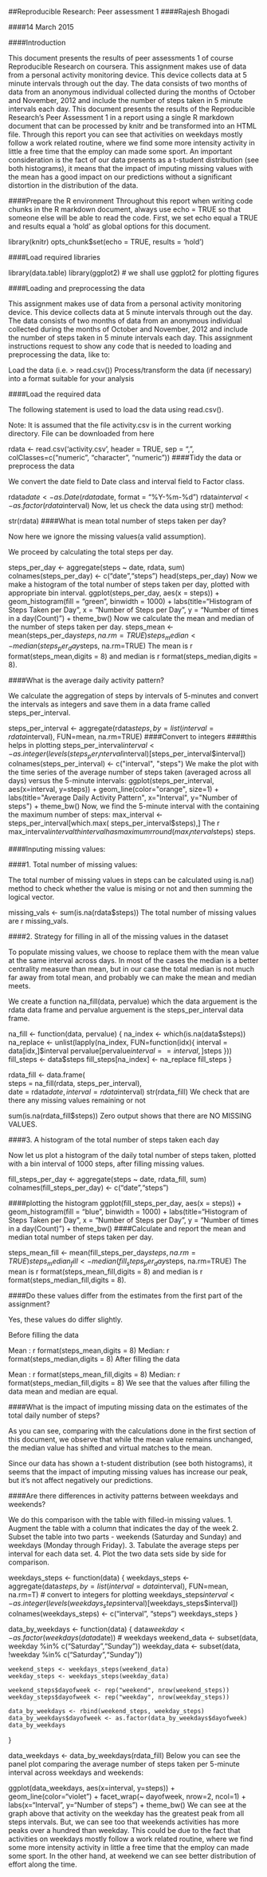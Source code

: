 ##Reproducible Research: Peer assessment 1
####Rajesh Bhogadi

####14 March 2015

####Introduction

This document presents the results of peer assessments 1 of course Reproducible Research on coursera. This assignment makes use of data from a personal activity monitoring device. This device collects data at 5 minute intervals through out the day. The data consists of two months of data from an anonymous individual collected during the months of October and November, 2012 and include the number of steps taken in 5 minute intervals each day.
This document presents the results of the Reproducible Research's Peer Assessment 1 in a report using a single R markdown document that can be processed by knitr and be transformed into an HTML file.
Through this report you can see that activities on weekdays mostly follow a work related routine, where we find some more intensity activity in little a free time that the employ can made some sport.
An important consideration is the fact of our data presents as a t-student distribution (see both histograms), it means that the impact of imputing missing values with the mean has a good impact on our predictions without a significant distortion in the distribution of the data.

####Prepare the R environment
Throughout this report when writing code chunks in the R markdown document, always use echo = TRUE so that someone else will be able to read the code.
First, we set echo equal a TRUE and results equal a 'hold' as global options for this document.

library(knitr)
opts_chunk$set(echo = TRUE, results = 'hold')

####Load required libraries

library(data.table)
library(ggplot2) # we shall use ggplot2 for plotting figures

####Loading and preprocessing the data

This assignment makes use of data from a personal activity monitoring device. This device collects data at 5 minute intervals through out the day. The data consists of two months of data from an anonymous individual collected during the months of October and November, 2012 and include the number of steps taken in 5 minute intervals each day.
This assignment instructions request to show any code that is needed to loading and preprocessing the data, like to:

Load the data (i.e. > read.csv())
Process/transform the data (if necessary) into a format suitable for your analysis

####Load the required data

The following statement is used to load the data using read.csv().

Note: It is assumed that the file activity.csv is in the current working directory. File can be downloaded from here

rdata <- read.csv('activity.csv', header = TRUE, sep = ",",
                  colClasses=c("numeric", "character", "numeric"))
####Tidy the data or preprocess the data

We convert the date field to Date class and interval field to Factor class.

rdata$date <- as.Date(rdata$date, format = "%Y-%m-%d")
rdata$interval <- as.factor(rdata$interval)
Now, let us check the data using str() method:

str(rdata)
####What is mean total number of steps taken per day?

Now here we ignore the missing values(a valid assumption).

We proceed by calculating the total steps per day.

steps_per_day <- aggregate(steps ~ date, rdata, sum)
colnames(steps_per_day) <- c("date","steps")
head(steps_per_day)
Now we make a histogram of the total number of steps taken per day, plotted with appropriate bin interval.
ggplot(steps_per_day, aes(x = steps)) + 
       geom_histogram(fill = "green", binwidth = 1000) + 
        labs(title="Histogram of Steps Taken per Day", 
             x = "Number of Steps per Day", y = "Number of times in a day(Count)") + theme_bw() 
Now we calculate the mean and median of the number of steps taken per day.
steps_mean   <- mean(steps_per_day$steps, na.rm=TRUE)
steps_median <- median(steps_per_day$steps, na.rm=TRUE)
The mean is r format(steps_mean,digits = 8) and median is r format(steps_median,digits = 8).

####What is the average daily activity pattern?

We calculate the aggregation of steps by intervals of 5-minutes and convert the intervals as integers and save them in a data frame called steps_per_interval.

steps_per_interval <- aggregate(rdata$steps, 
                                by = list(interval = rdata$interval),
                                FUN=mean, na.rm=TRUE)
####Convert to integers
####this helps in plotting
steps_per_interval$interval <- 
        as.integer(levels(steps_per_interval$interval)[steps_per_interval$interval])
colnames(steps_per_interval) <- c("interval", "steps")
We make the plot with the time series of the average number of steps taken (averaged across all days) versus the 5-minute intervals:
ggplot(steps_per_interval, aes(x=interval, y=steps)) +   
        geom_line(color="orange", size=1) +  
        labs(title="Average Daily Activity Pattern", x="Interval", y="Number of steps") +  
        theme_bw()
Now, we find the 5-minute interval with the containing the maximum number of steps:
max_interval <- steps_per_interval[which.max(  
        steps_per_interval$steps),]
The r max_interval$intervalth interval has maximum r round(max_interval$steps) steps.

####Inputing missing values:

####1. Total number of missing values:

The total number of missing values in steps can be calculated using is.na() method to check whether the value is mising or not and then summing the logical vector.

missing_vals <- sum(is.na(rdata$steps))
The total number of missing values are r missing_vals.

####2. Strategy for filling in all of the missing values in the dataset

To populate missing values, we choose to replace them with the mean value at the same interval across days. In most of the cases the median is a better centrality measure than mean, but in our case the total median is not much far away from total mean, and probably we can make the mean and median meets.

We create a function na_fill(data, pervalue) which the data arguement is the rdata data frame and pervalue arguement is the steps_per_interval data frame.

na_fill <- function(data, pervalue) {
        na_index <- which(is.na(data$steps))
        na_replace <- unlist(lapply(na_index, FUN=function(idx){
                interval = data[idx,]$interval
                pervalue[pervalue$interval == interval,]$steps
        }))
        fill_steps <- data$steps
        fill_steps[na_index] <- na_replace
        fill_steps
}

rdata_fill <- data.frame(  
        steps = na_fill(rdata, steps_per_interval),  
        date = rdata$date,  
        interval = rdata$interval)
str(rdata_fill)
We check that are there any missing values remaining or not

sum(is.na(rdata_fill$steps))
Zero output shows that there are NO MISSING VALUES.

####3. A histogram of the total number of steps taken each day

Now let us plot a histogram of the daily total number of steps taken, plotted with a bin interval of 1000 steps, after filling missing values.

fill_steps_per_day <- aggregate(steps ~ date, rdata_fill, sum)
colnames(fill_steps_per_day) <- c("date","steps")

####plotting the histogram
ggplot(fill_steps_per_day, aes(x = steps)) + 
       geom_histogram(fill = "blue", binwidth = 1000) + 
        labs(title="Histogram of Steps Taken per Day", 
             x = "Number of Steps per Day", y = "Number of times in a day(Count)") + theme_bw() 
####Calculate and report the mean and median total number of steps taken per day.

steps_mean_fill   <- mean(fill_steps_per_day$steps, na.rm=TRUE)
steps_median_fill <- median(fill_steps_per_day$steps, na.rm=TRUE)
The mean is r format(steps_mean_fill,digits = 8) and median is r format(steps_median_fill,digits = 8).

####Do these values differ from the estimates from the first part of the assignment?

Yes, these values do differ slightly.

Before filling the data

Mean : r format(steps_mean,digits = 8)
Median: r format(steps_median,digits = 8)
After filling the data

Mean : r format(steps_mean_fill,digits = 8)
Median: r format(steps_median_fill,digits = 8)
We see that the values after filling the data mean and median are equal.

####What is the impact of imputing missing data on the estimates of the total daily number of steps?

As you can see, comparing with the calculations done in the first section of this document, we observe that while the mean value remains unchanged, the median value has shifted and virtual matches to the mean.

Since our data has shown a t-student distribution (see both histograms), it seems that the impact of imputing missing values has increase our peak, but it's not affect negatively our predictions.

####Are there differences in activity patterns between weekdays and weekends?

We do this comparison with the table with filled-in missing values.
1. Augment the table with a column that indicates the day of the week
2. Subset the table into two parts - weekends (Saturday and Sunday) and weekdays (Monday through Friday).
3. Tabulate the average steps per interval for each data set.
4. Plot the two data sets side by side for comparison.

weekdays_steps <- function(data) {
    weekdays_steps <- aggregate(data$steps, by=list(interval = data$interval),
                          FUN=mean, na.rm=T)
    # convert to integers for plotting
    weekdays_steps$interval <- 
            as.integer(levels(weekdays_steps$interval)[weekdays_steps$interval])
    colnames(weekdays_steps) <- c("interval", "steps")
    weekdays_steps
}

data_by_weekdays <- function(data) {
    data$weekday <- 
            as.factor(weekdays(data$date)) # weekdays
    weekend_data <- subset(data, weekday %in% c("Saturday","Sunday"))
    weekday_data <- subset(data, !weekday %in% c("Saturday","Sunday"))

    weekend_steps <- weekdays_steps(weekend_data)
    weekday_steps <- weekdays_steps(weekday_data)

    weekend_steps$dayofweek <- rep("weekend", nrow(weekend_steps))
    weekday_steps$dayofweek <- rep("weekday", nrow(weekday_steps))

    data_by_weekdays <- rbind(weekend_steps, weekday_steps)
    data_by_weekdays$dayofweek <- as.factor(data_by_weekdays$dayofweek)
    data_by_weekdays
}

data_weekdays <- data_by_weekdays(rdata_fill)
Below you can see the panel plot comparing the average number of steps taken per 5-minute interval across weekdays and weekends:

ggplot(data_weekdays, aes(x=interval, y=steps)) + 
        geom_line(color="violet") + 
        facet_wrap(~ dayofweek, nrow=2, ncol=1) +
        labs(x="Interval", y="Number of steps") +
        theme_bw()
We can see at the graph above that activity on the weekday has the greatest peak from all steps intervals. But, we can see too that weekends activities has more peaks over a hundred than weekday. This could be due to the fact that activities on weekdays mostly follow a work related routine, where we find some more intensity activity in little a free time that the employ can made some sport. In the other hand, at weekend we can see better distribution of effort along the time.
